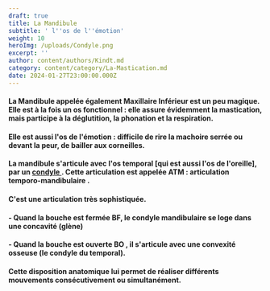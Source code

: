 ```yaml
---
draft: true
title: La Mandibule
subtitle: ' l''os de l''émotion'
weight: 10
heroImg: /uploads/Condyle.png
excerpt: ''
author: content/authors/Kindt.md
category: content/category/La-Mastication.md
date: 2024-01-27T23:00:00.000Z
---
```


#### La Mandibule appelée également Maxillaire Inférieur est un peu magique. Elle est à la fois **un** **os** **fonctionnel** : elle assure évidemment la mastication, mais participe à la déglutition, la phonation et la respiration.

<Space height={10} />

#### Elle est aussi **l'os de l'émotion** : difficile de rire la machoire serrée ou devant la peur, de bailler aux corneilles.

<Space height={20} />

#### La mandibule s'articule avec  l'os temporal \[qui est aussi l'os de l'oreille], par un [condyle ](https://www.google.com/search?q=condyle+def\&oq=condyle\&gs_lcrp=EgZjaHJvbWUqBwgIEAAYgAQyDAgAEEUYORixAxiABDIHCAEQABiABDIHCAIQABiABDIHCAMQABiABDIHCAQQABiABDIHCAUQABiABDIHCAYQABiABDIHCAcQABiABDIHCAgQABiABDIHCAkQABiABNIBCTEwMDM5ajBqN6gCALACAA\&sourceid=chrome\&ie=UTF-8 "condyle"). Cette articulation est appelée **ATM** : articulation temporo-mandibulaire .

#### C'est une articulation très sophistiquée.

<Space height={14} />

#### - Quand la bouche est fermée BF, le condyle mandibulaire se loge dans une concavité (glène)

#### - Quand la bouche est ouverte BO , il s'articule avec une convexité osseuse  (le condyle du temporal).

<Space height={10} />

#### Cette disposition anatomique lui  permet de réaliser différents mouvements consécutivement ou simultanément. 

<Space height={20} />

####

####

